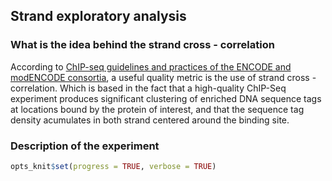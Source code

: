 
## Strand exploratory analysis

### What is the idea behind the strand cross - correlation


According to [ChIP-seq guidelines and practices of the ENCODE and modENCODE consortia](http://www.ncbi.nlm.nih.gov/pmc/articles/PMC3431496/), a useful quality metric is the use of strand cross - correlation. Which is based in the fact that a high-quality ChIP-Seq experiment produces significant clustering of enriched DNA sequence tags at locations bound by the protein of interest, and that the sequence tag density acumulates in both strand centered around the binding site.


### Description of the experiment

```r
opts_knit$set(progress = TRUE, verbose = TRUE)
```





